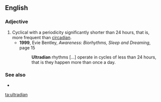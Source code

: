 ==English==

===Adjective===
{{en-adj}}

# Cyclical with a periodicity significantly shorter than 24 hours, that is, more frequent than [[circadian]].
#* '''1999''', Evie Bentley, ''Awareness: Biorhythms, Sleep and Dreaming'', page 15
#*: '''Ultradian''' rhythms […] operate in cycles of less than 24 hours, that is they happen more than once a day.

===See also===
* {{l|en|infradian}}

[[ta:ultradian]]